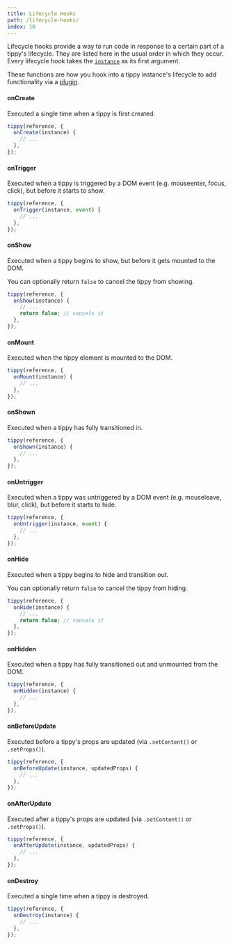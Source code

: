 ```yaml
---
title: Lifecycle Hooks
path: /lifecycle-hooks/
index: 10
---
```


Lifecycle hooks provide a way to run code in response to a certain part of a
tippy's lifecycle. They are listed here in the usual order in which they occur.
Every lifecycle hook takes the [`instance`](/tippy-instance) as its first
argument.

These functions are how you hook into a tippy instance's lifecycle to add
functionality via a [plugin](/plugins).

#### onCreate

Executed a single time when a tippy is first created.

```js
tippy(reference, {
  onCreate(instance) {
    // ...
  },
});
```

#### onTrigger

Executed when a tippy is triggered by a DOM event (e.g. mouseenter, focus,
click), but before it starts to show.

```js
tippy(reference, {
  onTrigger(instance, event) {
    // ...
  },
});
```

#### onShow

Executed when a tippy begins to show, but before it gets mounted to the DOM.

You can optionally return `false` to cancel the tippy from showing.

```js
tippy(reference, {
  onShow(instance) {
    // ...
    return false; // cancels it
  },
});
```

#### onMount

Executed when the tippy element is mounted to the DOM.

```js
tippy(reference, {
  onMount(instance) {
    // ...
  },
});
```

#### onShown

Executed when a tippy has fully transitioned in.

```js
tippy(reference, {
  onShown(instance) {
    // ...
  },
});
```

#### onUntrigger

Executed when a tippy was untriggered by a DOM event (e.g. mouseleave, blur,
click), but before it starts to hide.

```js
tippy(reference, {
  onUntrigger(instance, event) {
    // ...
  },
});
```

#### onHide

Executed when a tippy begins to hide and transition out.

You can optionally return `false` to cancel the tippy from hiding.

```js
tippy(reference, {
  onHide(instance) {
    // ...
    return false; // cancels it
  },
});
```

#### onHidden

Executed when a tippy has fully transitioned out and unmounted from the DOM.

```js
tippy(reference, {
  onHidden(instance) {
    // ...
  },
});
```

#### onBeforeUpdate

Executed before a tippy's props are updated (via `.setContent()` or
`.setProps()`).

```js
tippy(reference, {
  onBeforeUpdate(instance, updatedProps) {
    // ...
  },
});
```

#### onAfterUpdate

Executed after a tippy's props are updated (via `.setContent()` or
`.setProps()`).

```js
tippy(reference, {
  onAfterUpdate(instance, updatedProps) {
    // ...
  },
});
```

#### onDestroy

Executed a single time when a tippy is destroyed.

```js
tippy(reference, {
  onDestroy(instance) {
    // ...
  },
});
```
